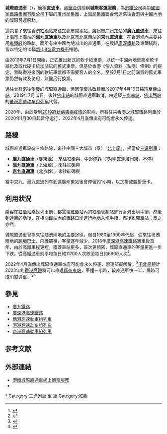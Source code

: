 {{Current|time=2022-05-01T01:07:44+00:00}}
{{NoteTA
|G1=Transport
|G2=Railway
|G3=Unit
}}
{{Infobox rail system-route
| name = 城際直通車<br />{{lang|en|Intercity Through Train}}
| color =  #824CA0
| color2 = Orange
| 色彩3 = Green
| image = KTT train.jpg
| image_width = 
| image_alt = 
| caption = 九廣通列車通過廣深鐵路[[石牌站_(廣州市)|石牌站]]
| route_map=
| locale = [[香港|香港]]和[[中國大陸|中國内地]]
| type = [[城際列車|城際鐵路]]
| open = {{start date and age|1910|10|1}}<br>（[[廣九直通車|廣九直通車]]）
| close =
| operation_note = 
| linelength = 34公里（[[東鐵綫|東鐵綫]][[紅磡站|紅磡]]至[[羅湖站_(香港)|羅湖]]段）<ref>{{cite web |url=https://www.hyd.gov.hk/tc/road_and_railway/existing/railway_network/er/index.html |title=東鐵綫 |publisher=香港特別行政區路政署 |date=2019-01-31 |language=zh-hk |accessdate=2019-11-13 |archive-date=2019-11-13 |archive-url=https://web.archive.org/web/20191113104511/https://www.hyd.gov.hk/tc/road_and_railway/existing/railway_network/er/index.html |dead-url=no }}</ref>
| operationlength = 183公里（廣東綫）<br />1991公里（上海綫）<br />2475公里（北京綫）
| stations = 5個
| main_route = {{港鐵路線標誌|ITT-GK|SL}}（廣東綫）<br />{{港鐵路線標誌|ITT-SK|SL}}（上海綫）<br />{{港鐵路線標誌|ITT-BK|SL}}（北京綫）
| daily_ridership = 1.05萬人次
| gauge = {{standard_gauge}}
| electrification = [[交流電|AC]] 25 kV 50 Hz [[高架電纜|高架電纜]]
| signalling  = [[東鐵綫|東鐵綫]]：<br/>[[自動列車警報裝置|自動列車警報裝置]]<br/>[[廣深鐵路|廣深綫]]、[[滬昆鐵路|滬昆綫]]、[[京廣鐵路|京廣綫]]：<br/>[[CTCS|CTCS]]調度集中控制系統
| depot       = [[港鐵何東樓車廠|港鐵何東樓車廠]]<br />廣鐵廣段（牌）<br />上局滬段（滬）
| stock       =電力機車：<br/>[[瑞士联邦铁路Re460型电力机车|Re 465型電力機車]]<br />[[韶山8型电力机车|韶山8型电力机车]]<br />客車： <br/>[[九廣通|九廣通]]、[[中國鐵路25T型客車|中國鐵路25T型客車]]
| lastextension = {{start date and age|1997|5|19}}<br>（沪九直通车）
| owner       = [[九廣鐵路公司|九廣鐵路公司]]<small>（[[東鐵綫|東鐵綫]]）</small><br />[[中国国家铁路集团有限公司|中国国家铁路集团有限公司]]<br /><small>（[[廣深鐵路|廣深鐵路]]、[[京广铁路|京广铁路]]、[[沪昆铁路|沪昆铁路]]）</small>
| operator = [[香港鐵路有限公司|香港鐵路有限公司]]<br />[[中国铁路广州局集团有限公司|中国铁路广州局集团有限公司]]<br />[[中国铁路上海局集团有限公司|中国铁路上海局集团有限公司]]
| website ={{url|https://www.it3.mtr.com.hk/b2c/frmIndex.asp|www.it3.mtr.com.hk}} 
}}
'''城際直通車'''（{{lang-en|'''Intercity Through Train'''}}），簡稱'''直通車'''，[[兩鐵合併|兩鐵合併]]前稱'''城際客運服務'''，為[[港鐵公司|港鐵公司]]與[[中國國家鐵路集團有限公司|中國國家鐵路集團有限公司]]下屬的[[中國鐵路廣州局集團有限公司|廣州局集團]]、[[中國鐵路上海局集團有限公司|上海局集團]]聯合營運來往[[香港|香港]]與[[中國內地|中國內地]]的城際客運服務。

這包含了來往香港[[紅磡站|紅磡站]]來往[[东莞市|东莞市]][[常平站|常平站]]、[[廣州市|廣州市]][[广州东站|广州东站]]的'''[[廣九直通車|廣九直通車]]'''，來往[[上海市|上海市]][[上海站|上海站]]的'''[[滬九直通車|滬九直通車]]'''以及[[北京市|北京市]][[北京西站|北京西站]]的'''[[京九直通車|京九直通車]]'''；在香港境內主要共用[[東鐵綫|東鐵綫]]的路軌。而所有由中國內地派出的直通車，在駛經[[廣深鐵路|廣深鐵路]]及東鐵綫時，皆以特定的10輛[[韶山8型電力機車|韶山8型電力機車]]推動。

由2016年7月1日開始，正式推出新式的軟卡紙車票，以統一中國內地車票全軟卡紙化及取代硬卡紙加貼紙的舊式車票。但基於香港《個人資料（私隱）條例》的規定，暫時香港來回的軟紙車票都不需要客人的全名。至於7月1日之前購買的舊式車票仍然有效及使用，無需另行換票。

過往曾有來往[[肇慶|肇慶]]的城際直通車，但因[[肇慶站|肇慶站]]改建而於2017年4月16日縮短至[[佛山站|佛山站]]。2019年7月10日，來往[[佛山站|佛山站]]的城際直通車取消，由途經[[三水南站|三水南站]]、[[佛山西站|佛山西站]]的[[肇港高速动车组列车|肇港高速动车组列车]]代替。

2020年，由於受到[[2019冠状病毒病疫情|2019冠状病毒病疫情]]的影响，所有往來香港之城際鐵路列車於2020年1月30日起暫停运行，2022年4月底傳出有可能會永久停運。

==路線==
城際直通車設有三條路線，來往中國三大城市（羣）「[[北上廣|北上廣]]」，相當於[[三進列車|三進列車]]：

*'''[[廣九直通車|廣九直通車]]'''（廣東線），來往紅磡與{{站|廣州東}}，中途停靠{{站|常平}}（1对则直達廣州東，不停{{站|常平}}）
*'''[[滬九直通車|滬九直通車]]'''（上海線），來往紅磡與{{站|上海}}
*'''[[京九直通車|京九直通車]]'''（北京線），來往紅磡與{{站|北京西}}

當中京九、滬九直通列车到達廣州東站後會停留約1小時，以加掛或脫掛車卡。

== 利用狀況 ==
乘客在[[紅磡站|紅磡站]]乘搭列車前，都需經[[紅磡站|紅磡站]]內的紅磡管制站進行香港出境手續，然後到達目的地後，在相關車站內的鐵路口岸進行內地入境手續，然後離開車站；反之亦然。

城際直通車曾為來往陆港兩地的主要途徑。但自1980至1990年代起，受來往粵港兩地的[[跨境巴士#香港跨境巴士|跨境巴士]]、飛機競爭，客量逐年減少。2018年[[廣深港高速鐵路|廣深港高速鐵路]]通車後首年，由於高鐵車程更短，覆蓋車站更多，班次更頻密，城際直通車的客量更進一步下跌，從高鐵通車前平均每日約11700人次跌至每日約6900人次<ref>{{Cite web |url=https://www.legco.gov.hk/yr19-20/chinese/panels/tp/tp_rdp/papers/tp_rdpcb4-233-1-c.pdf |title=有關高鐵營運首年的各項數據 |access-date=2021-09-13 |archive-date=2021-02-25 |archive-url=https://web.archive.org/web/20210225081017/https://www.legco.gov.hk/yr19-20/chinese/panels/tp/tp_rdp/papers/tp_rdpcb4-233-1-c.pdf }}</ref>。

2022年4月底傳出城際直通車或有可能會永久停運，營運部擬解散。<ref>{{Cite web |title=消息指城際直通車或永久停運 營運部擬解散 港鐵︰有待政府公布 |url=https://www.hk01.com/社會新聞/764161/消息指城際直通車或永久停運-營運部擬解散-港鐵-有待政府公布 |access-date=2022-04-28 |date=2022-04-28 |last=黃偉倫 |work=香港01 |language=zh-HK |dead-url=no |archive-date=2022-04-29 |archive-url=https://web.archive.org/web/20220429160307/https://www.hk01.com/%E7%A4%BE%E6%9C%83%E6%96%B0%E8%81%9E/764161/%E6%B6%88%E6%81%AF%E6%8C%87%E5%9F%8E%E9%9A%9B%E7%9B%B4%E9%80%9A%E8%BB%8A%E6%88%96%E6%B0%B8%E4%B9%85%E5%81%9C%E9%81%8B-%E7%87%9F%E9%81%8B%E9%83%A8%E6%93%AC%E8%A7%A3%E6%95%A3-%E6%B8%AF%E9%90%B5-%E6%9C%89%E5%BE%85%E6%94%BF%E5%BA%9C%E5%85%AC%E5%B8%83 }}</ref>[[田北辰|田北辰]]預計2023年的[[廣深港高速鐵路|香港高鐵]]將可以直達[[廣州東站|廣州東站]]，車程一小時，較直通車快一半，屆時可取消直通車。<ref>{{cite news |title=港鐵停保養 城際直通車或永久停運 田北辰：高鐵料明年可抵廣州東站 屆時取消直通車 |date=2022-04-29 |work=明報 |url=https://news.mingpao.com/pns/%E6%B8%AF%E8%81%9E/article/20220429/s00002/1651169499234/%E6%B8%AF%E9%90%B5%E5%81%9C%E4%BF%9D%E9%A4%8A-%E5%9F%8E%E9%9A%9B%E7%9B%B4%E9%80%9A%E8%BB%8A%E6%88%96%E6%B0%B8%E4%B9%85%E5%81%9C%E9%81%8B-%E7%94%B0%E5%8C%97%E8%BE%B0-%E9%AB%98%E9%90%B5%E6%96%99%E6%98%8E%E5%B9%B4%E5%8F%AF%E6%8A%B5%E5%BB%A3%E5%B7%9E%E6%9D%B1%E7%AB%99-%E5%B1%86%E6%99%82%E5%8F%96%E6%B6%88%E7%9B%B4%E9%80%9A%E8%BB%8A |language=zh-hk |access-date=2022-05-14 |dead-url=no |archive-date=2022-05-03 |archive-url=https://web.archive.org/web/20220503203949/https://news.mingpao.com/pns/%e6%b8%af%e8%81%9e/article/20220429/s00002/1651169499234/%e6%b8%af%e9%90%b5%e5%81%9c%e4%bf%9d%e9%a4%8a-%e5%9f%8e%e9%9a%9b%e7%9b%b4%e9%80%9a%e8%bb%8a%e6%88%96%e6%b0%b8%e4%b9%85%e5%81%9c%e9%81%8b-%e7%94%b0%e5%8c%97%e8%be%b0-%e9%ab%98%e9%90%b5%e6%96%99%e6%98%8e%e5%b9%b4%e5%8f%af%e6%8a%b5%e5%bb%a3%e5%b7%9e%e6%9d%b1%e7%ab%99-%e5%b1%86%e6%99%82%e5%8f%96%e6%b6%88%e7%9b%b4%e9%80%9a%e8%bb%8a }}</ref><ref>{{cite news |title=百年歷史 直通車勢玩完 |date=2022-04-29 |work=東方日報 |url=https://orientaldaily.on.cc/content/%E8%A6%81%E8%81%9E%E6%B8%AF%E8%81%9E/odn-20220429-0429_00174_001/%E7%99%BE%E5%B9%B4%E6%AD%B7%E5%8F%B2--%E7%9B%B4%E9%80%9A%E8%BB%8A%E5%8B%A2%E7%8E%A9%E5%AE%8C |language=zh-hk |access-date=2022-05-08 |dead-url=no |archive-date=2022-04-28 |archive-url=https://web.archive.org/web/20220428195549/http://orientaldaily.on.cc/content/%E8%A6%81%E8%81%9E%E6%B8%AF%E8%81%9E/odn-20220429-0429_00174_001/%E7%99%BE%E5%B9%B4%E6%AD%B7%E5%8F%B2--%E7%9B%B4%E9%80%9A%E8%BB%8A%E5%8B%A2%E7%8E%A9%E5%AE%8C }}</ref>

== 參見 ==
* [[廣九鐵路|廣九鐵路]]
* [[廣深港高速鐵路|廣深港高速鐵路]]
* [[穗港高速動車组列車|穗港高速動車组列車]]
* [[沪港高速动车组列车|沪港高速动车组列车]]
* [[京港高速動車組列車|京港高速動車組列車]]

== 参考文献 ==
{{Reflist|2}}

== 外部連結 ==
{{Commons Category|Intercity Through Trains}}
* [http://www.it3.mtr.com.hk/b2c/ 港鐵城際直通車網上購票服務]{{Wayback|url=http://www.it3.mtr.com.hk/b2c/ |date=20101231205744 }}
*{{Wikia|hkrail|香港鐵路大典|城際直通車}}

{{香港城際鐵路}}
{{港鐵}}
{{港鐵公司於粵港澳大灣區經營的鐵路及交通業務}}

{{DEFAULTSORT:Intercity Through Train城際鐵路直通車}}
[[Category:香港城際鐵路|*]]
[[Category:三進列車|Category:三進列車]]
[[Category:2022年香港廢除|車]]
[[Category:2022年停用的铁路线|車]]
[[Category:紅磡|Category:紅磡]]